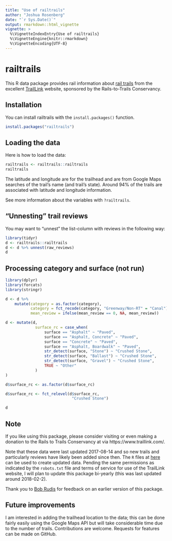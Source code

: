 ```yaml
---
title: "Use of railtrails"
author: "Joshua Rosenberg"
date: "`r Sys.Date()`"
output: rmarkdown::html_vignette
vignette: >
  %\VignetteIndexEntry{Use of railtrails}
  %\VignetteEngine{knitr::rmarkdown}
  %\VignetteEncoding{UTF-8}
---
```


# railtrails

This R data package provides rail information about [rail trails](https://en.wikipedia.org/wiki/Rail_trail) from the excellent [TrailLink](https://www.traillink.com/) website, sponsored by the Rails-to-Trails Conservancy. 

## Installation

You can install railtrails with the `install.packages()` function.

```r
install.packages("railtrails")
```

## Loading the data

Here is how to load the data:

```r
railtrails <- railtrails::railtrails
railtrails
```

The latitude and longitude are for the trailhead and are from Google Maps searches of the trail's name (and trail's state). Around 94% of the trails are associated with latitude and longitude information.

See more information about the variables with `?railtrails`.

## "Unnesting" trail reviews

You may want to "unnest" the list-column with reviews in the following way:

```r
library(tidyr)
d <- railtrails::railtrails
d <- d %>% unnest(raw_reviews)
d
```

## Processing category and surface (not run)

```r
library(dplyr)
library(forcats)
library(stringr)

d <- d %>% 
    mutate(category = as.factor(category),
           category = fct_recode(category, "Greenway/Non-RT" = "Canal"),
           mean_review = ifelse(mean_review == 0, NA, mean_review))

d <- mutate(d,
             surface_rc = case_when(
                 surface == "Asphalt" ~ "Paved",
                 surface == "Asphalt, Concrete" ~ "Paved",
                 surface == "Concrete" ~ "Paved",
                 surface == "Asphalt, Boardwalk" ~ "Paved",
                 str_detect(surface, "Stone") ~ "Crushed Stone",
                 str_detect(surface, "Ballast") ~ "Crushed Stone",
                 str_detect(surface, "Gravel") ~ "Crushed Stone",
                 TRUE ~ "Other"
             )
)

d$surface_rc <- as.factor(d$surface_rc)

d$surface_rc <- fct_relevel(d$surface_rc,
                             "Crushed Stone")

d
```

## Note

If you like using this package, please consider visiting or even making a donation to the Rails to Trails Conservancy at via https://www.traillink.com/.

Note that these data were last updated 2017-08-14 and so new trails and particularly reviews have likely been added since then. The `R` files at [here](https://github.com/jrosen48/railtrails/tree/master/data-raw) can be used to create updated data. Pending the same permissions as indicated by the `robots.txt` file and terms of service for use of the TrailLink website, I will plan to update this package bi-yearly (this was last updated around 2018-02-2). 

Thank you to [Bob Rudis](https://rud.is/) for feedback on an earlier version of this package.

## Future improvements

I am interested in adding the trailhead location to the data; this can be done fairly easily using the Google Maps API but will take considerable time due to the number of trails. Contributions are welcome. Requests for features can be made on GitHub.
